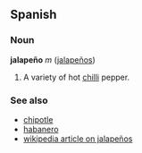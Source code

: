 ==Spanish==
===Noun===
'''jalapeño''' ''m'' ([[jalapeños]])

# A variety of hot [[chilli]] pepper.

===See also===
*[[chipotle]]
*[[habanero]]
*[[w:Jalapeño|wikipedia article on jalapeños]]